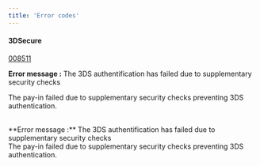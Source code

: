```yaml
---
title: 'Error codes'
---
```


#### 3DSecure

[008511](/errors/codes/008511)

**Error message :** The 3DS authentification has failed due to supplementary security checks

The pay-in failed due to supplementary security checks preventing 3DS authentication.

<Card title="008511" href="/errors/codes/008511">
    <br />
    **Error message :** The 3DS authentification has failed due to supplementary security checks
    <br />
    The pay-in failed due to supplementary security checks preventing 3DS authentication.
</Card>

